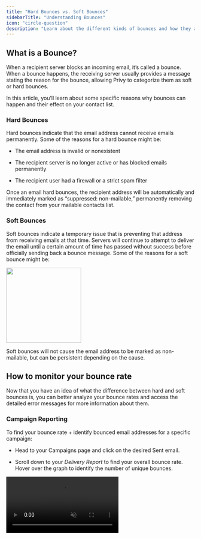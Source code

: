 ```yaml
---
title: "Hard Bounces vs. Soft Bounces"
sidebarTitle: "Understanding Bounces"
icon: "circle-question"
description: "Learn about the different kinds of bounces and how they affect your list."
---
```


## What is a Bounce?

When a recipient server blocks an incoming email, it’s called a bounce. When a bounce happens, the receiving server usually provides a message stating the reason for the bounce, allowing Privy to categorize them as soft or hard bounces.

In this article, you’ll learn about some specific reasons why bounces can happen and their effect on your contact list.

### Hard Bounces

Hard bounces indicate that the email address cannot receive emails permanently. Some of the reasons for a hard bounce might be:

* The email address is invalid or nonexistent

* The recipient server is no longer active or has blocked emails permanently

* The recipient user had a firewall or a strict spam filter

Once an email hard bounces, the recipient address will be automatically and immediately marked as “suppressed: non-mailable,” permanently removing the contact from your mailable contacts list.

### Soft Bounces

Soft bounces indicate a temporary issue that is preventing that address from receiving emails at that time. Servers will continue to attempt to deliver the email until a certain amount of time has passed without success before officially sending back a bounce message. Some of the reasons for a soft bounce might be: 

<img height="200" src="/images/deliverability/soft-bounce-reasons.png" />

Soft bounces will not cause the email address to be marked as non-mailable, but can be persistent depending on the cause.

## How to monitor your bounce rate

Now that you have an idea of what the difference between hard and soft bounces is, you can better analyze your bounce rates and access the detailed error messages for more information about them.

### Campaign Reporting

To find your bounce rate + identify bounced email addresses for a specific campaign:

* Head to your Campaigns page and click on the desired Sent email.

* Scroll down to your *Delivery Report* to find your overall bounce rate. Hover over the graph to identify the number of unique bounces.

<video autoPlay muted loop playsInline className="bounce-delivery-report" src="/images/deliverability/bounce-delivery-report.mp4" />

* Scroll down to your *Activity* table and filter by Bounces in the dropdown menu.

Here you’ll be able to check individual contacts who have returned bounce messages, and by clicking on their email address, you’ll see the separate bounce error messages with more details:

<video autoPlay muted loop playsInline className="bounce-activity-table" src="/images/deliverability/bounce-activity-table.mp4" />

This allows you to correct any possible causes of bounces and gain insights on bounce issues that cannot be immediately resolved. 

### What is a good bounce rate?

A good bounce rate will be 2% or lower. Anything between 2% and 5% is worth investigating, and anything over 5% is considered critical and requires immediate action for improvement.

### How can I improve my bounce rate?

Major points to take into account when it comes to a high rate of bounces are: 

* **What are the major causes of bounces?** You can assess this by looking at the bounce reasons messages when identifying email addresses that are bouncing from Campaigns.

* **Are my domain settings within Privy correctly configured?** You can assess this by checking your account’s [domain settings page](https://dashboard.privy.com/settings/sending-domains). 

One other very important thing to note is that since February 2024, [Google](https://support.google.com/a/answer/81126?hl=en) and [Yahoo](https://senders.yahooinc.com/best-practices/) have set specific requirements for email senders, including setting up authentication methods such as DMARC, SPF, and DKIM records to send emails to their users’ inboxes. These requirements can have a great impact on your deliverability and bounce rate, so make sure to keep an eye on that. 

We have an [article](https://help.privy.com/docs/learn/deliverability/understanding-email-authentication) that goes into more detail about email authentication, but you can also reach out to us for extra help by sending an email to [support@privy.com](mailto:support@privy.com).
